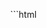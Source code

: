 
<Demo id="kitten-gallery-two" slug="eYPBPyd">
<p slot="code">
```html
<!DOCTYPE html>
<html>
  <head>
    <meta charset="UTF-8" />
    <title>Animated Image Gallery</title>
    <style>
      body {
        margin: 0;
      }

      #gallery {
        display: flex;
        justify-content: center;
        align-items: center;
        height: 100vh;
        background: #000;
      }

      .gallery-item {
        width: 200px;
        height: 200px;
        cursor: pointer;
      }

      .gallery-item img {
        width: 100%;
        height: 100%;
        object-fit: contain;
      }

      .gallery-item.active {
        position: absolute;
        width: 100%;
        height: 97%;
        object-fit: cover;
      }

      @keyframes moveRight {
        to {
          transform: translateX(100%);
        }
      }

      @keyframes fadeIn {
        0% {
          clip-path: polygon(0 0, 0 0, 0 0, 0 100%);
        }
        25% {
          filter: blur(0);
        }
        50% {
          transform: scale(0.5);
          clip-path: polygon(0 0, 100% 0, 0 100%, 0 100%);
          filter: blur(20px);
        }
        75% {
          filter: blur(0);
        }
        100% {
          clip-path: polygon(0 0, 100% 0, 100% 100%, 0 100%);
        }
      }
      @keyframes fadeOut {
        0% {
          opacity: 1;
          transform: scale(1);
        }
        100% {
          opacity: 0;
          transform: scale(0.5);
        }
      }
    </style>
  </head>
  <body>
    <div id="gallery"></div>
    <script>
      const images = [
        "https://placekitten.com/200/200",
        "https://placekitten.com/300/300",
        "https://placekitten.com/400/400",
        "https://placekitten.com/500/500",
        "https://placekitten.com/600/600",
        "https://placekitten.com/700/700",
        "https://placekitten.com/800/800",
        "https://placekitten.com/900/900",
      ]

      const gallery = document.querySelector("#gallery")

      images.forEach((src) => {
        const item = document.createElement("div")
        item.classList.add("gallery-item")
        const img = document.createElement("img")
        img.src = src
        img.alt = "cute kitten"
        item.appendChild(img)
        gallery.appendChild(item)
      })

      const galleryItems = document.querySelectorAll(".gallery-item")

      galleryItems.forEach((item) => {
        item.addEventListener("click", (e) => {
          if (item.classList.contains("active")) {
            item.style.animation = "fadeOut 1s ease-in-out forwards"
            setTimeout(() => {
              item.classList.remove("active")
              item.style.animation = "none"
            }, 1100)
          } else {
            item.classList.add("active")
            item.style.animation = "fadeIn 2s ease-in-out forwards"
          }
        })
      })
    </script>
  </body>
</html>
```
</p>
<IFrame src={demoURL + "4"} slot="demo" />
</Demo>